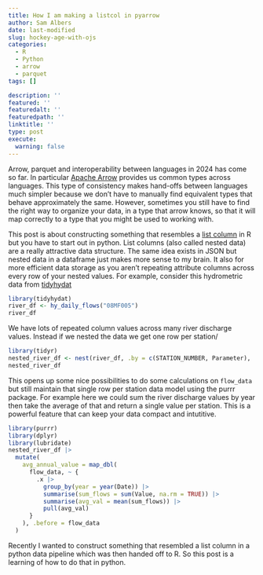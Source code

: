 ```yaml
---
title: How I am making a listcol in pyarrow
author: Sam Albers
date: last-modified
slug: hockey-age-with-ojs
categories:
  - R
  - Python
  - arrow
  - parquet
tags: []

description: ''
featured: ''
featuredalt: ''
featuredpath: ''
linktitle: ''
type: post
execute: 
  warning: false
---
```


Arrow, parquet and interoperability between languages in 2024 has come so far. In particular [Apache Arrow](https://arrow.apache.org/) provides us common types across languages. This type of consistency makes hand-offs between languages much simpler because we don't have to manually find equivalent types that behave approximately the same. However, sometimes you still have to find the right way to organize your data, in a type that arrow knows, so that it will map correctly to a type that you might be used to working with. 

This post is about constructing something that resembles a [list column](https://tidyr.tidyverse.org/articles/nest.html) in R but you have to start out in python. List columns (also called nested data) are a really attractive data structure. The same idea exists in JSON but nested data in a dataframe just makes more sense to my brain. It also for more efficient data storage as you aren't repeating attribute columns across every row of your nested values. For example, consider this hydrometric data from [tidyhydat](https://docs.ropensci.org/tidyhydat/)

```r
library(tidyhydat)
river_df <- hy_daily_flows("08MF005")
river_df
```

We have lots of repeated column values across many river discharge values. Instead if we nested the data we get one row per station/ 

```r
library(tidyr)
nested_river_df <- nest(river_df, .by = c(STATION_NUMBER, Parameter), .key = "flow_data")
nested_river_df
```

This opens up some nice possibilities to do some calculations on `flow_data` but still maintain that single row per station data model using the purrr package. For example here we could sum the river discharge values by year then take the average of that and return a single value per station. This is a powerful feature that can keep your data compact and intutitive.

```r
library(purrr)
library(dplyr)
library(lubridate)
nested_river_df |>
  mutate(
    avg_annual_value = map_dbl(
      flow_data, ~ {
        .x |>
          group_by(year = year(Date)) |>
          summarise(sum_flows = sum(Value, na.rm = TRUE)) |>
          summarise(avg_val = mean(sum_flows)) |>
          pull(avg_val)
      }
    ), .before = flow_data
  )
```


Recently I wanted to construct something that resembled a list column in a python data pipeline which was then handed off to R. So this post is a learning of how to do that in python. 